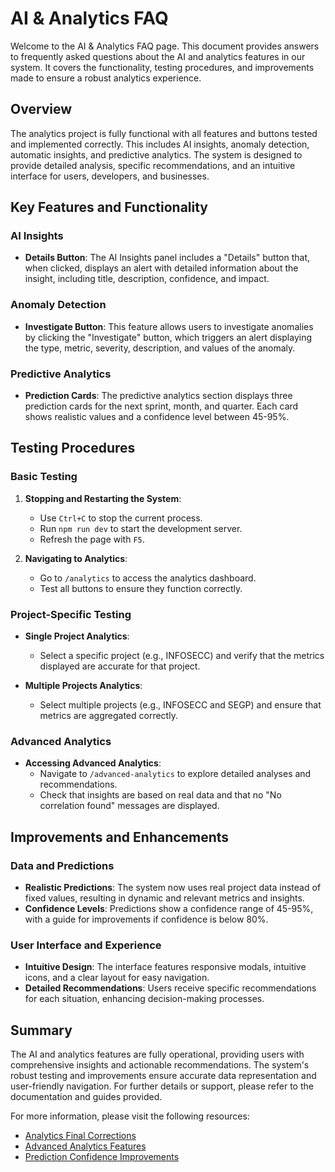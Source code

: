# AI & Analytics FAQ

Welcome to the AI & Analytics FAQ page. This document provides answers to frequently asked questions about the AI and analytics features in our system. It covers the functionality, testing procedures, and improvements made to ensure a robust analytics experience.

## Overview

The analytics project is fully functional with all features and buttons tested and implemented correctly. This includes AI insights, anomaly detection, automatic insights, and predictive analytics. The system is designed to provide detailed analysis, specific recommendations, and an intuitive interface for users, developers, and businesses.

## Key Features and Functionality

### AI Insights

- **Details Button**: The AI Insights panel includes a "Details" button that, when clicked, displays an alert with detailed information about the insight, including title, description, confidence, and impact.

### Anomaly Detection

- **Investigate Button**: This feature allows users to investigate anomalies by clicking the "Investigate" button, which triggers an alert displaying the type, metric, severity, description, and values of the anomaly.

### Predictive Analytics

- **Prediction Cards**: The predictive analytics section displays three prediction cards for the next sprint, month, and quarter. Each card shows realistic values and a confidence level between 45-95%.

## Testing Procedures

### Basic Testing

1. **Stopping and Restarting the System**:
   - Use `Ctrl+C` to stop the current process.
   - Run `npm run dev` to start the development server.
   - Refresh the page with `F5`.

2. **Navigating to Analytics**:
   - Go to `/analytics` to access the analytics dashboard.
   - Test all buttons to ensure they function correctly.

### Project-Specific Testing

- **Single Project Analytics**:
  - Select a specific project (e.g., INFOSECC) and verify that the metrics displayed are accurate for that project.

- **Multiple Projects Analytics**:
  - Select multiple projects (e.g., INFOSECC and SEGP) and ensure that metrics are aggregated correctly.

### Advanced Analytics

- **Accessing Advanced Analytics**:
  - Navigate to `/advanced-analytics` to explore detailed analyses and recommendations.
  - Check that insights are based on real data and that no "No correlation found" messages are displayed.

## Improvements and Enhancements

### Data and Predictions

- **Realistic Predictions**: The system now uses real project data instead of fixed values, resulting in dynamic and relevant metrics and insights.
- **Confidence Levels**: Predictions show a confidence range of 45-95%, with a guide for improvements if confidence is below 80%.

### User Interface and Experience

- **Intuitive Design**: The interface features responsive modals, intuitive icons, and a clear layout for easy navigation.
- **Detailed Recommendations**: Users receive specific recommendations for each situation, enhancing decision-making processes.

## Summary

The AI and analytics features are fully operational, providing users with comprehensive insights and actionable recommendations. The system's robust testing and improvements ensure accurate data representation and user-friendly navigation. For further details or support, please refer to the documentation and guides provided.

For more information, please visit the following resources:
- [Analytics Final Corrections](https://gitdocai-data/organization/org-3b5b9a00-5655-4c1f-96df-503f2619fb1c/repositories/jira-dash/CORRECAO_FINAL_ANALYTICS.md)
- [Advanced Analytics Features](https://gitdocai-data/organization/org-3b5b9a00-5655-4c1f-96df-503f2619fb1c/repositories/jira-dash/ADVANCED_ANALYTICS_FEATURES.md)
- [Prediction Confidence Improvements](https://gitdocai-data/organization/org-3b5b9a00-5655-4c1f-96df-503f2619fb1c/repositories/jira-dash/PREDICTION_CONFIDENCE_IMPROVEMENTS.md)
